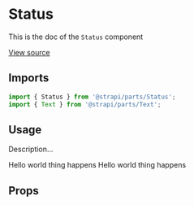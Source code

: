 <!--- Status.stories.mdx --->


<Meta title="Design System/Molecules/Status" component={Status} />

# Status

This is the doc of the `Status` component

[View source](https://github.com/strapi/parts/tree/develop/packages/strapi-parts/src/Status)

## Imports

```js
import { Status } from '@strapi/parts/Status';
import { Text } from '@strapi/parts/Text';
```

## Usage

Description...

<Canvas>
  <Story name="base">
    <Stack size={3}>
      <Status variant="success">
        <Text>
          Hello world <Text highlighted>thing happens</Text>
        </Text>
      </Status>
      <Status variant="secondary">
        <Text>
          Hello world <Text highlighted>thing happens</Text>
        </Text>
      </Status>
    </Stack>
  </Story>
</Canvas>

## Props

<ArgsTable of={Status} />
